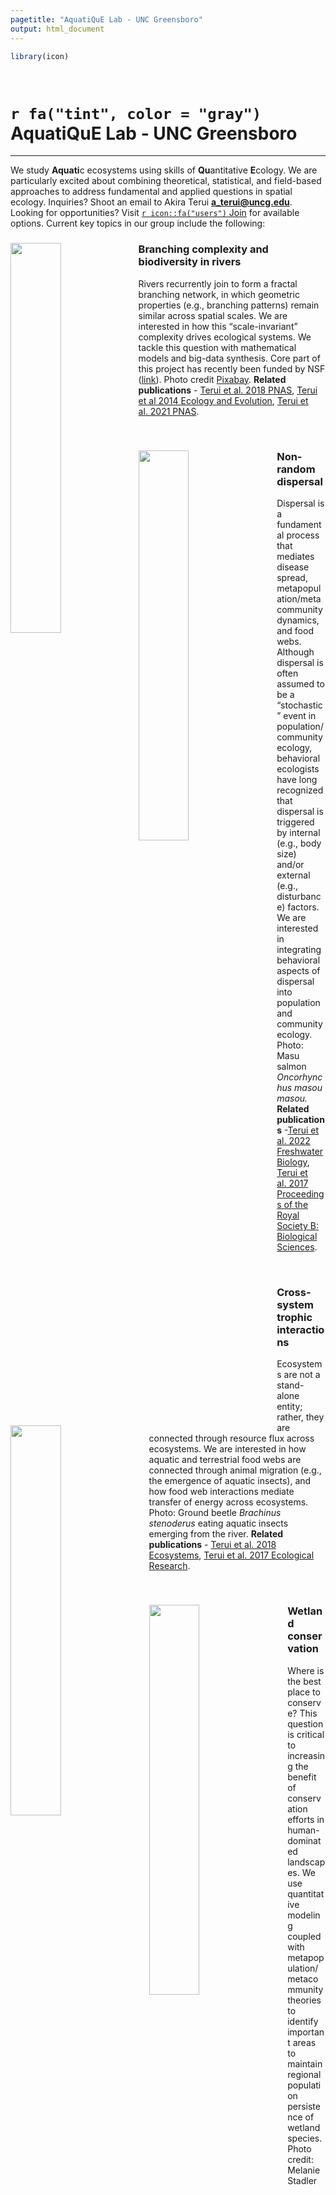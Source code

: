 ```yaml
---
pagetitle: "AquatiQuE Lab - UNC Greensboro"
output: html_document
---
```


```r

library(icon)

```

\

# `r fa("tint", color = "gray")` AquatiQuE Lab - UNC Greensboro

------------------------------------------------------------------------

We study **Aquati**c ecosystems using skills of **Qu**antitative **E**cology. We are particularly excited about combining theoretical, statistical, and field-based approaches to address fundamental and applied questions in spatial ecology. Inquiries? Shoot an email to Akira Terui [**a_terui\@uncg.edu**](mailto:a_terui@uncg.edu){.email}. Looking for opportunities? Visit [`r icon::fa("users")` Join](join.html) for available options. Current key topics in our group include the following:

::: clearfix
<img src="image/img01.jpg" style="width: 40%" align="left"/>

### Branching complexity and biodiversity in rivers

Rivers recurrently join to form a fractal branching network, in which geometric properties (e.g., branching patterns) remain similar across spatial scales. We are interested in how this "scale-invariant" complexity drives ecological systems. We tackle this question with mathematical models and big-data synthesis. Core part of this project has recently been funded by NSF ([link](https://nsf.gov/awardsearch/showAward?AWD_ID=2015634&HistoricalAwards=false)). Photo credit <a href="https://pixabay.com/ja/?utm_source=link-attribution&amp;utm_medium=referral&amp;utm_campaign=image&amp;utm_content=1031760">Pixabay</a>. **Related publications** - [Terui et al. 2018 PNAS](https://www.pnas.org/content/115/26/E5963), [Terui et al 2014 Ecology and Evolution](https://onlinelibrary.wiley.com/doi/full/10.1002/ece3.1135), [Terui et al. 2021 PNAS](https://www.pnas.org/doi/abs/10.1073/pnas.2105574118).
:::

\

::: clearfix
<img src="image/img02.jpg" style="width: 40%; margin-right: 20px" align="left"/>

### Non-random dispersal

Dispersal is a fundamental process that mediates disease spread, metapopulation/metacommunity dynamics, and food webs. Although dispersal is often assumed to be a "stochastic" event in population/community ecology, behavioral ecologists have long recognized that dispersal is triggered by internal (e.g., body size) and/or external (e.g., disturbance) factors. We are interested in integrating behavioral aspects of dispersal into population and community ecology. Photo: Masu salmon *Oncorhynchus masou masou.* **Related publications** -[Terui et al. 2022 Freshwater Biology](https://onlinelibrary.wiley.com/doi/abs/10.1111/fwb.13796), [Terui et al. 2017 Proceedings of the Royal Society B: Biological Sciences](https://royalsocietypublishing.org/doi/full/10.1098/rspb.2017.1491).
:::

\

::: clearfix
<img src="image/img03.jpg" style="width: 40%; margin-right: 20px" align="left"/>

### Cross-system trophic interactions

Ecosystems are not a stand-alone entity; rather, they are connected through resource flux across ecosystems. We are interested in how aquatic and terrestrial food webs are connected through animal migration (e.g., the emergence of aquatic insects), and how food web interactions mediate transfer of energy across ecosystems. Photo: Ground beetle *Brachinus stenoderus* eating aquatic insects emerging from the river. **Related publications** - [Terui et al. 2018 Ecosystems](https://link.springer.com/article/10.1007/s10021-017-0183-3), [Terui et al. 2017 Ecological Research](https://link.springer.com/article/10.1007/s11284-016-1413-4).
:::

\

::: clearfix
<img src="image/img04.jpg" style="width: 40%; margin-right: 20px" align="left"/>

### Wetland conservation

Where is the best place to conserve? This question is critical to increasing the benefit of conservation efforts in human-dominated landscapes. We use quantitative modeling coupled with metapopulation/metacommunity theories to identify important areas to maintain regional population persistence of wetland species. Photo credit: Melanie Stadler
:::
